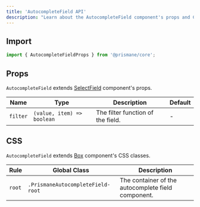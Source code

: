 ---
title: 'AutocompleteField API'
description: "Learn about the AutocompleteField component's props and CSS classes."
---

## Import

```js
import { AutocompleteFieldProps } from '@prismane/core';
```

## Props

`AutocompleteField` extends [SelectField](/docs/components-api/select-field-api) component's props.

| Name     | Type                       | Description                       | Default |
| -------- | -------------------------- | --------------------------------- | ------- |
| `filter` | `(value, item) => boolean` | The filter function of the field. | -       |

## CSS

`AutocompleteField` extends [Box](/docs/components-api/box-api) component's CSS classes.

| Rule   | Global Class                      | Description                                        |
| ------ | --------------------------------- | -------------------------------------------------- |
| `root` | `.PrismaneAutocompleteField-root` | The container of the autocomplete field component. |
